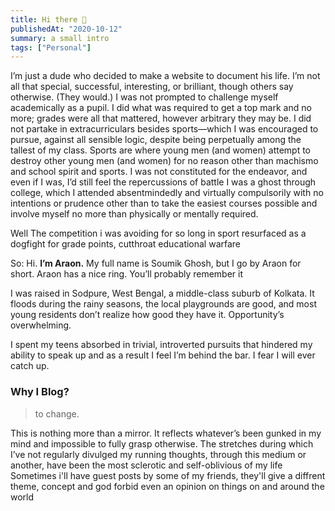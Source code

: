 ```yaml
---
title: Hi there 👋
publishedAt: "2020-10-12"
summary: a small intro
tags: ["Personal"]
---
```

I’m just a dude who decided to make a website to document his life. I’m not all that special, successful,
interesting, or brilliant, though others say otherwise. (They would.)
I was not prompted to challenge myself academically as a pupil. I did what was required to get a top mark and no
more; grades were all that mattered, however arbitrary they may be.
I did not partake in extracurriculars besides sports—which I was encouraged to pursue, against all sensible
logic, despite being perpetually among the tallest of my class. Sports are where young men (and women) attempt
to destroy other young men (and women) for no reason other than machismo and school spirit and sports.
I was not constituted for the endeavor, and even if I was, I’d still feel the repercussions of battle
I was a ghost through college, which I attended absentmindedly and virtually compulsorily with no intentions or
prudence other than to take the easiest courses possible and involve myself no more than physically or mentally
required.

Well The competition i was avoiding for so long in sport resurfaced as a dogfight for grade points, cutthroat
educational warfare


So: Hi. <b>I’m Araon.</b>
My full name is Soumik Ghosh, but I go by Araon for short. Araon has a nice ring.
You’ll probably remember it

I was raised in Sodpure, West Bengal, a middle-class suburb of Kolkata. It floods during the rainy seasons, the
local playgrounds are good, and most young residents don’t realize how good they have it. Opportunity’s
overwhelming.

I spent my teens absorbed in trivial, introverted pursuits that hindered my ability to speak up and as a result
I feel I’m behind the bar. I fear I will ever catch up.

### Why I Blog?

> to change.

This is nothing more than a mirror. It reflects whatever’s been gunked in my mind and
impossible to fully grasp otherwise.
The stretches during which I’ve not regularly divulged my running thoughts, through this medium or another, have
been the most sclerotic and self-oblivious of my life
Sometimes i'll have guest posts by some of my friends, they'll give a diffrent theme, concept and god forbid
even an opinion on things on and around the world